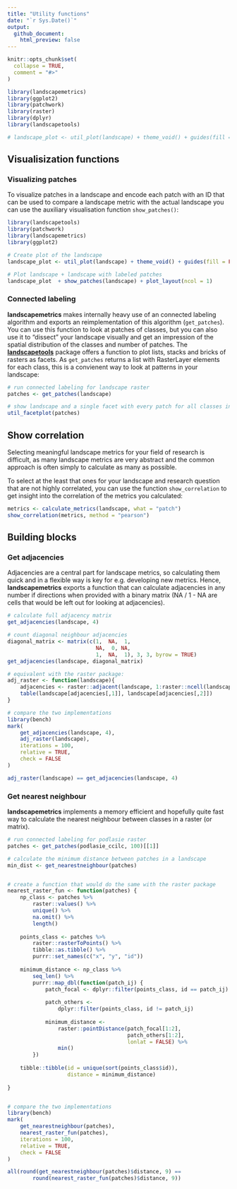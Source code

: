 ```yaml
---
title: "Utility functions"
date: "`r Sys.Date()`"
output:
  github_document:
    html_preview: false
---
```


```r
knitr::opts_chunk$set(
  collapse = TRUE,
  comment = "#>"
)
```

```r
library(landscapemetrics)
library(ggplot2)
library(patchwork)
library(raster)
library(dplyr)
library(landscapetools)

# landscape_plot <- util_plot(landscape) + theme_void() + guides(fill = FALSE) + coord_equal()
```

## Visualisization functions

### Visualizing patches

To visualize patches in a landscape and encode each patch with an ID that can be used to compare a landscape metric with the actual landscape you can use the auxiliary visualisation function `show_patches()`:

```r
library(landscapetools)
library(patchwork)
library(landscapemetrics)
library(ggplot2)

# Create plot of the landscape
landscape_plot <- util_plot(landscape) + theme_void() + guides(fill = FALSE) + coord_equal()

# Plot landscape + landscape with labeled patches
landscape_plot  + show_patches(landscape) + plot_layout(ncol = 1)
```

### Connected labeling 

**landscapemetrics** makes internally heavy use of an connected labeling algorithm and exports an reimplementation of this algorithm (`get_patches`). You can use this function to look at patches of classes, but you can also use it to "dissect" your landscape
visually and get an impression of the spatial distribution of the classes and number of patches. The [**landscapetools**](https://github.com/ropensci/landscapetools) package offers a function to plot lists, stacks and bricks of rasters as facets. As `get_patches` returns a list with RasterLayer elements for each class, this is a convienent way
to look at patterns in your landscape:

```r
# run connected labeling for landscape raster
patches <- get_patches(landscape)

# show landscape and a single facet with every patch for all classes in podlasie
util_facetplot(patches) 
```

## Show correlation

Selecting meaningful landscape metrics for your field of research is difficult,
as many landscape metrics are very abstract and the common approach is often simply 
to calculate as many as possible.

To select at the least that ones for your landscape and research question that are 
not highly correlated, you can use the function `show_correlation` to get insight
into the correlation of the metrics you calculated:

```r
metrics <- calculate_metrics(landscape, what = "patch")
show_correlation(metrics, method = "pearson")
```

## Building blocks

### Get adjacencies
Adjacencies are a central part for landscape metrics, so calculating them
quick and in a flexible way is key for e.g. developing new metrics.
Hence, **landscapemetrics** exports a function that can calculate adjacencies
in any number if directions when provided with a binary matrix (NA / 1 - NA are 
cells that would be left out for looking at adjacencies).

```r
# calculate full adjacency matrix
get_adjacencies(landscape, 4)

# count diagonal neighbour adjacencies
diagonal_matrix <- matrix(c(1,  NA,  1,
                            NA,  0, NA,
                            1,  NA,  1), 3, 3, byrow = TRUE)
get_adjacencies(landscape, diagonal_matrix)

# equivalent with the raster package:
adj_raster <- function(landscape){
    adjacencies <- raster::adjacent(landscape, 1:raster::ncell(landscape), 4, pairs=TRUE)
    table(landscape[adjacencies[,1]], landscape[adjacencies[,2]])
}

# compare the two implementations
library(bench)
mark(
    get_adjacencies(landscape, 4),
    adj_raster(landscape),
    iterations = 100,
    relative = TRUE,
    check = FALSE
)

adj_raster(landscape) == get_adjacencies(landscape, 4)
```


### Get nearest neighbour

**landscapemetrics** implements a memory efficient and hopefully quite fast way
to calculate the nearest neighbour between classes in a raster (or matrix).

```r
# run connected labeling for podlasie raster
patches <- get_patches(podlasie_ccilc, 100)[[1]]

# calculate the minimum distance between patches in a landscape
min_dist <- get_nearestneighbour(patches)


# create a function that would do the same with the raster package
nearest_raster_fun <- function(patches) {
    np_class <- patches %>%
        raster::values() %>%
        unique() %>%
        na.omit() %>%
        length()
    
    points_class <- patches %>%
        raster::rasterToPoints() %>%
        tibble::as.tibble() %>%
        purrr::set_names(c("x", "y", "id"))
    
    minimum_distance <- np_class %>%
        seq_len() %>%
        purrr::map_dbl(function(patch_ij) {
            patch_focal <- dplyr::filter(points_class, id == patch_ij)
            
            patch_others <-
                dplyr::filter(points_class, id != patch_ij)
            
            minimum_distance <-
                raster::pointDistance(patch_focal[1:2],
                                      patch_others[1:2],
                                      lonlat = FALSE) %>%
                min()
        })
    
    tibble::tibble(id = unique(sort(points_class$id)),
                   distance = minimum_distance)
    
}


# compare the two implementations
library(bench)
mark(
    get_nearestneighbour(patches),
    nearest_raster_fun(patches),
    iterations = 100,
    relative = TRUE,
    check = FALSE
)

all(round(get_nearestneighbour(patches)$distance, 9) ==
        round(nearest_raster_fun(patches)$distance, 9)) 
```
